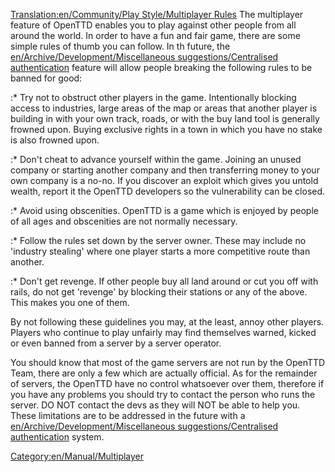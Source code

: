 [[Translation:en/Community/Play Style/Multiplayer Rules]]
The multiplayer feature of OpenTTD enables you to play against other people from all around the world. In order to have a fun and fair game, there are some simple rules of thumb you can follow. In th future, the [[en/Archive/Development/Miscellaneous suggestions/Centralised authentication]] feature will allow people breaking the following rules to be banned for good:

:* Try not to obstruct other players in the game. Intentionally blocking access to industries, large areas of the map or areas that another player is building in with your own track, roads, or with the buy land tool is generally frowned upon. Buying exclusive rights in a town in which you have no stake is also frowned upon.

:* Don't cheat to advance yourself within the game. Joining an unused company or starting another company and then transferring money to your own company is a no-no. If you discover an exploit which gives you untold wealth, report it the OpenTTD developers so the vulnerability can be closed.

:* Avoid using obscenities. OpenTTD is a game which is enjoyed by people of all ages and obscenities are not normally necessary.

:* Follow the rules set down by the server owner. These may include no 'industry stealing' where one player starts a more competitive route than another.

:* Don't get revenge. If other people buy all land around or cut you off with rails, do not get 'revenge' by blocking their stations or any of the above. This makes you one of them.

By not following these guidelines you may, at the least, annoy other players. Players who continue to play unfairly may find themselves warned, kicked or even banned from a server by a server operator.


You should know that most of the game servers are not run by the OpenTTD Team, there are only a few which are actually official. As for the remainder of servers, the OpenTTD have no control whatsoever over them, therefore if you have any problems you should try to contact the person who runs the server. DO NOT contact the devs as they will NOT be able to help you. These limitations are to be addressed in the future with a [[en/Archive/Development/Miscellaneous suggestions/Centralised authentication]] system.


[[Category:en/Manual/Multiplayer]]